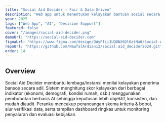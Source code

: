 ```yaml
---
title: "Social Aid Decider — Fair & Data-Driven"
description: "Web app untuk menentukan kelayakan bantuan sosial secara objektif dengan pembobotan AI, transparan, dan akuntabel."
year: 2025
tags: ["Web App", "AI", "Decision Support"]
featured: false
cover: "/images/social-aid-decider.png"
demoUrl: "https://social-aid-decider.com"
figmaUrl: "https://www.figma.com/design/QWyFfii1UQUNX6QlKztNa0/Social-Aid-Decider?m=auto&t=9zaRq4PLnPsRbCib-6"
repoUrl: "https://github.com/NaufalArdian12/social.aid_decider2024.git"
order: 14
---
```


## Overview
Social Aid Decider membantu lembaga/instansi menilai kelayakan penerima bansos secara adil. Sistem menghitung skor kelayakan dari berbagai indikator (ekonomi, demografi, kondisi rumah, dsb.) menggunakan pembobotan berbasis AI sehingga keputusan lebih objektif, konsisten, dan mudah diaudit. Peranku mencakup perancangan skema kriteria & bobot, alur verifikasi data, serta tampilan dashboard ringkas untuk monitoring penyaluran dan evaluasi kebijakan.
